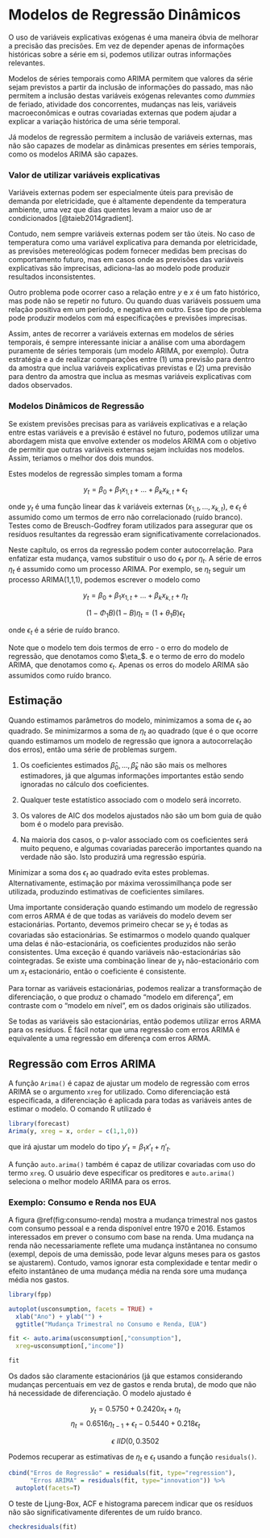 # Modelos de Regressão Dinâmicos

O uso de variáveis explicativas exógenas é uma maneira óbvia de melhorar a precisão das precisões. Em vez de depender apenas de informações históricas sobre a série em si, podemos utilizar outras informações relevantes. 

Modelos de séries temporais como ARIMA permitem que valores da série sejam previstos a partir da inclusão de informações do passado, mas não permitem a inclusão destas variáveis exógenas relevantes como _dummies_ de feriado, atividade dos concorrentes, mudanças nas leis, variáveis macroeconômicas e outras covariadas externas que podem ajudar a explicar a variação histórica de uma série temporal.

Já modelos de regressão permitem a inclusão de variáveis externas, mas não são capazes de modelar as dinâmicas presentes em séries temporais, como os modelos ARIMA são capazes.

### Valor de utilizar variáveis explicativas 

Variáveis externas podem ser especialmente úteis para previsão de demanda por eletricidade, que é altamente dependente da temperatura ambiente, uma vez que dias quentes levam a maior uso de ar condicionados [@taieb2014gradient]. 

Contudo, nem sempre variáveis externas podem ser tão úteis. No caso de temperatura como uma variável explicativa para demanda por eletricidade, as previsões metereológicas podem fornecer medidas bem precisas do comportamento futuro, mas em casos onde as previsões das variáveis explicativas são imprecisas, adiciona-las ao modelo pode produzir resultados inconsistentes. 

Outro problema pode ocorrer caso a relação entre $y$ e $x$ é um fato histórico, mas pode não se repetir no futuro. Ou quando duas variáveis possuem uma relação positiva em um período, e negativa em outro. Esse tipo de problema pode produzir modelos com má especificações e previsões imprecisas. 

Assim, antes de recorrer a variáveis externas em modelos de séries temporais, é sempre interessante iniciar a análise com uma abordagem puramente de séries temporais (um modelo ARIMA, por exemplo). Outra estratégia e a de realizar comparações entre (1) uma previsão para dentro da amostra que inclua variáveis explicativas previstas e (2) uma previsão para dentro da amostra que inclua as mesmas variáveis explicativas com dados observados.


### Modelos Dinâmicos de Regressão

Se existem previsões precisas para as variáveis explicativas e a relação entre estas variáveis e a previsão é estável no futuro, podemos utilizar uma abordagem mista que envolve extender os modelos ARIMA com o objetivo de permitir que outras variáveis externas sejam incluídas nos modelos. Assim, teriamos o melhor dos dois mundos.

Estes modelos de regressão simples tomam a forma 

$$y_t = \beta_0 + \beta_1 x_{1,t} + ... + \beta_k x_{k,t} + \epsilon_t$$


onde $y_t$ é uma função linear das $k$ variáveis externas ($x_{1,t},...,x_{k,t}$), e $\epsilon_t$ é assumido como um termos de erro não correlacionado (ruído branco). Testes como de Breusch-Godfrey foram utilizados para assegurar que os resíduos resultantes da regressão eram significativamente correlacionados.

Neste capítulo, os erros da regressão podem conter autocorrelação. Para enfatizar esta mudança, vamos substituir o uso do $\epsilon_t$ por $\eta_t$. A série de erros $\eta_t$ é assumido como um processo ARIMA. Por exemplo, se $\eta_t$ seguir um processo ARIMA(1,1,1), podemos escrever o modelo como

$$y_t = \beta_0 + \beta_1 x_{1,t} + ... + \beta_k x_{k,t} + \eta_t$$

$$(1-\Phi_1 B)(1-B)\eta_t = (1+ \theta_1 B) \epsilon_t$$

onde $\epsilon_t$ é a série de ruído branco.

Note que o modelo tem dois termos de erro - o erro do modelo de regressão, que denotamos como $\eta_$. e o termo de erro do modelo ARIMA, que denotamos como $\epsilon_t$. Apenas os erros do modelo ARIMA são assumidos como ruído branco.

## Estimação

Quando estimamos parâmetros do modelo, minimizamos a soma de $\epsilon_t$ ao quadrado. Se minimizarmos a soma de $\eta_t$ ao quadrado (que é o que ocorre quando estimamos um modelo de regressão que ignora a autocorrelação dos erros), então uma série de problemas surgem.

1. Os coeficientes estimados $\hat{\beta}_0,...,\hat{\beta}_k$ não são mais os melhores estimadores, já que algumas informações importantes estão sendo ignoradas no cálculo dos coeficientes.

2. Qualquer teste estatístico associado com o modelo será incorreto.

3. Os valores de AIC dos modelos ajustados não são um bom guia de quão bom é o modelo para previsão.

4. Na maioria dos casos, o p-valor associado com os coeficientes será muito pequeno, e algumas covariadas parecerão importantes quando na verdade não são. Isto produzirá uma regressão espúria.

Minimizar a soma dos $\epsilon_t$ ao quadrado evita estes problemas. Alternativamente, estimação por máxima verossimilhança pode ser utilizada, produzindo estimativas de coeficientes similares.

Uma importante consideração quando estimando um modelo de regressão com erros ARMA é de que todas as variáveis do modelo devem ser estacionárias. Portanto, devemos primeiro checar se $y_t$ é todas as covariadas são estacionárias. Se estimarmos o modelo quando qualquer uma delas é não-estacionária, os coeficientes produzidos não serão consistentes. Uma exceção é quando variáveis não-estacionárias são cointegradas. Se existe uma combinação linear de $y_t$ não-estacionário com um $x_t$ estacionário, então o coeficiente é consistente.

Para tornar as variáveis estacionárias, podemos realizar a transformação de diferenciação, o que produz o chamado "modelo em diferença", em contraste com o "modelo em nível", em os dados originais são utilizados.

Se todas as variáveis são estacionárias, então podemos utilizar erros ARMA para os resíduos. É fácil notar que uma regressão com erros ARIMA é equivalente a uma regressão em diferença com erros ARMA.



## Regressão com Erros ARIMA

A função `Arima()` é capaz de ajustar um modelo de regressão com erros ARIMA se o argumento `xreg` for utilizado. Como diferenciação está especificada, a diferenciação é aplicada para todas as variáveis antes de estimar o modelo. O comando R utilizado é 

```r
library(forecast)
Arima(y, xreg = x, order = c(1,1,0))
```

que irá ajustar um modelo do tipo $y'_t = \beta_1 x'_t + \eta'_t$.


A função `auto.arima()` também é capaz de utilizar covariadas com uso do termo `xreg`. O usuário deve especificar os preditores e `auto.arima()` seleciona o melhor modelo ARIMA para os erros. 


### Exemplo: Consumo e Renda nos EUA

A figura \@ref(fig:consumo-renda) mostra a mudança trimestral nos gastos com consumo pessoal e a renda disponível entre 1970 e 2016. Estamos interessados em prever o consumo com base na renda. Uma mudança na renda não necessariamente reflete uma mudança instântanea no consumo (exempl, depois de uma demissão, pode levar alguns meses para os gastos se ajustarem). Contudo, vamos ignorar esta complexidade e tentar medir o efeito instantâneo de uma mudança média na renda sore uma mudança média nos gastos.

```r
library(fpp)

autoplot(usconsumption, facets = TRUE) +
  xlab("Ano") + ylab("") +
  ggtitle("Mudança Trimestral no Consumo e Renda, EUA")
```
```r
fit <- auto.arima(usconsumption[,"consumption"],
  xreg=usconsumption[,"income"])

fit
```

Os dados são claramente estacionários (já que estamos considerando mudanças percentuais em vez de gastos e renda bruta), de modo que não há necessidade de diferenciação. O modelo ajustado é

$$y_t = 0.5750 + 0.2420x_t + \eta_t$$
$$\eta_t = 0.6516 \eta_{t-1} + \epsilon_t - 0.5440 + 0.218 \epsilon_t$$

$$\epsilon ~ IID(0, 0.3502$$

Podemos recuperar as estimativas de $\eta_t$ e $\epsilon_t$ usando a função `residuals()`.

```r
cbind("Erros de Regressão" = residuals(fit, type="regression"),
      "Erros ARIMA" = residuals(fit, type="innovation")) %>% 
  autoplot(facets=T)
```
O teste de Ljung-Box, ACF e histograma parecem indicar que os resíduos não são significativamente diferentes de um ruído branco.


```r
checkresiduals(fit)
```

